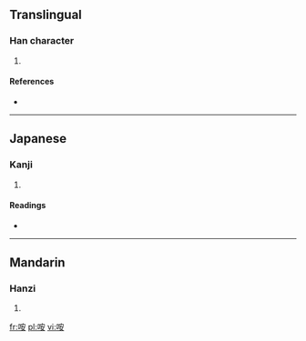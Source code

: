 ==Translingual==

===Han character===
{{Han char|rn=30|rad=口|as=06|sn=9|four=|canj=口十女 (RJV)}}

# {{defn|Han|sort=口06}}

====References====
* {{Han ref|kx=0187.200|dkj=03564|dj=0406.200|hdz=10623.030|uh=54B9|ud=21689}}

----

==Japanese==

===Kanji===
{{ja-kanji|grade=|rs=口06}}

# {{defn|Japanese|sort=口06}}

====Readings====
* {{ja-readings|on=[[あつ]] (atsu), [[あち]] (achi), [[あん]] (an)|kun=[[どもる]] (domoru), [[ささやく]] (sasayaku), [[やむ]] (yamu)}}

----

==Mandarin==

===Hanzi===
{{cmn-hanzi|pin=[[è]] ([[e4]])|wg=o<sup>4</sup>}}

# {{defn|Mandarin|sort=口06}}

[[fr:咹]]
[[pl:咹]]
[[vi:咹]]